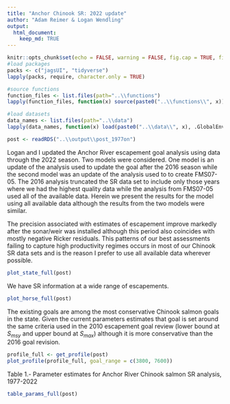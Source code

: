 ```yaml
---
title: "Anchor Chinook SR: 2022 update"
author: "Adam Reimer & Logan Wendling"
output: 
  html_document: 
    keep_md: TRUE
---
```


```r
knitr::opts_chunk$set(echo = FALSE, warning = FALSE, fig.cap = TRUE, fig.align = 'center')
#load packages
packs <- c("jagsUI", "tidyverse")
lapply(packs, require, character.only = TRUE)

#source functions
function_files <- list.files(path="..\\functions")
lapply(function_files, function(x) source(paste0("..\\functions\\", x)))

#load datasets
data_names <- list.files(path="..\\data")
lapply(data_names, function(x) load(paste0("..\\data\\", x), .GlobalEnv))

post <- readRDS("..\\output\\post_1977on")
```
Logan and I updated the Anchor River escapement goal analysis using data through the 2022 season. Two models were considered. One model is an update of the analysis used to update the goal after the 2016 season while the second model was an update of the analysis used to to create FMS07-05. The 2016 analysis truncated the SR data set to include only those years where we had the highest quality data while the analysis from FMS07-05 used all of the available data. Herein we present the results for the model using all available data although the results from the two models were similar. 
  
The precision associated with estimates of escapement improve markedly after the sonar/weir was installed although this period also coincides with mostly negative Ricker residuals. This patterns of our best assessments failing to capture high productivity regimes occurs in most of our Chinook SR data sets and is the reason I prefer to use all available data wherever possible.  
  
```r
plot_state_full(post)
```
  
We have SR information at a wide range of escapements.
  
```r
plot_horse_full(post)
```
  
The existing goals are among the most conservative Chinook salmon goals in the state. Given the current parameters estimates that goal is set around the same criteria used in the 2010 escapement goal review (lower bound at $S_{msy}$ and upper bound at $S_{max}$) although it is more conservative than the 2016 goal revision.
  
```r
profile_full <- get_profile(post)
plot_profile(profile_full, goal_range = c(3800, 7600))
```
  
  
Table 1.- Parameter estimates for Anchor River Chinook salmon SR analysis, 1977-2022
```r
table_params_full(post)
```
